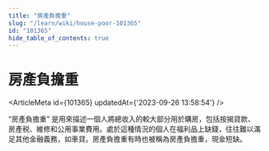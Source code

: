 ```yaml
---
title: "房產負擔重"
slug: "/learn/wiki/house-poor-101365"
id: "101365"
hide_table_of_contents: true
---
```



# 房產負擔重

<ArticleMeta id={101365} updatedAt={'2023-09-26 13:58:54'} />
<div className='border-solid border-b border-t-0 my-4 border-[var(--ifm-color-gray-300)]' />

“房產負擔重” 是用來描述一個人將總收入的較大部分用於購房，包括按揭貸款、房產税、維修和公用事業費用。處於這種情況的個人在福利品上缺錢，往往難以滿足其他金融義務，如車貸。房產負擔重有時也被稱為房產負擔重，現金短缺。

